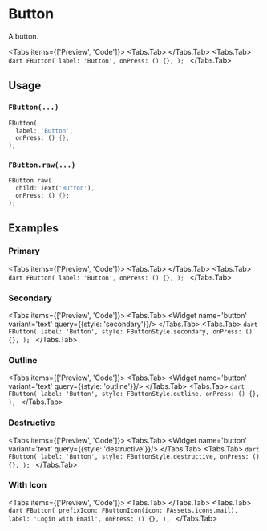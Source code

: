 
# Button
A button.

<Tabs items={['Preview', 'Code']}>
  <Tabs.Tab>
    <Widget name='button' variant='text' query={{}}/>
  </Tabs.Tab>
  <Tabs.Tab>
    ```dart
    FButton(
      label: 'Button',
      onPress: () {},
    );
    ```
  </Tabs.Tab>
</Tabs>

## Usage

### `FButton(...)`

```dart
FButton(
  label: 'Button',
  onPress: () {},
);
```

### `FButton.raw(...)`

```dart
FButton.raw(
  child: Text('Button'),
  onPress: () {};
);
```
## Examples

### Primary
<Tabs items={['Preview', 'Code']}>
  <Tabs.Tab>
    <Widget name='button' variant='text' query={{}}/>
  </Tabs.Tab>
  <Tabs.Tab>
    ```dart
    FButton(
      label: 'Button',
      onPress: () {},
    );
    ```
  </Tabs.Tab>
</Tabs>

### Secondary
<Tabs items={['Preview', 'Code']}>
  <Tabs.Tab>
    <Widget name='button' variant='text' query={{style: 'secondary'}}/>
  </Tabs.Tab>
  <Tabs.Tab>
    ```dart
    FButton(
      label: 'Button',
      style: FButtonStyle.secondary,
      onPress: () {},
    );
    ```
  </Tabs.Tab>
</Tabs>

### Outline
<Tabs items={['Preview', 'Code']}>
  <Tabs.Tab>
    <Widget name='button' variant='text' query={{style: 'outline'}}/>
  </Tabs.Tab>
  <Tabs.Tab>
    ```dart
    FButton(
      label: 'Button',
      style: FButtonStyle.outline,
      onPress: () {},
    );
    ```
  </Tabs.Tab>
</Tabs>

### Destructive
<Tabs items={['Preview', 'Code']}>
  <Tabs.Tab>
    <Widget name='button' variant='text' query={{style: 'destructive'}}/>
  </Tabs.Tab>
  <Tabs.Tab>
    ```dart
    FButton(
      label: 'Button',
      style: FButtonStyle.destructive,
      onPress: () {},
    );
    ```
  </Tabs.Tab>
</Tabs>

### With Icon
<Tabs items={['Preview', 'Code']}>
  <Tabs.Tab>
    <Widget name='button' variant='icon' query={{}}/>
  </Tabs.Tab>
  <Tabs.Tab>
    ```dart
    FButton(
      prefixIcon: FButtonIcon(icon: FAssets.icons.mail),
      label: 'Login with Email',
      onPress: () {},
    ),
    ```
  </Tabs.Tab>
</Tabs>